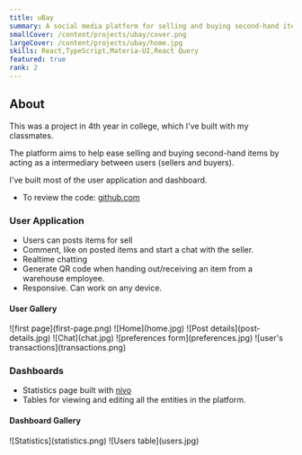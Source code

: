 ```yaml
---
title: uBay
summary: A social media platform for selling and buying second-hand items.
smallCover: /content/projects/ubay/cover.png
largeCover: /content/projects/ubay/home.jpg
skills: React,TypeScript,Materia-UI,React Query
featured: true
rank: 2
---
```


## About

This was a project in 4th year in college, which I've built with my classmates.

The platform aims to help ease selling and buying second-hand items by acting as a intermediary between users (sellers and buyers).

I've built most of the user application and dashboard.

- To review the code: [github.com](https://github.com/I-AM-22/uBay)

### User Application

- Users can posts items for sell
- Comment, like on posted items and start a chat with the seller.
- Realtime chatting
- Generate QR code when handing out/receiving an item from a warehouse employee.
- Responsive. Can work on any device.

#### User Gallery

<div className="[&>p]:grid [&>p]:gap-1 [&>p]:md:grid-cols-2 [&_img]:m-0 [&_img]:object-cover">
  ![first page](first-page.png) ![Home](home.jpg) ![Post
  details](post-details.jpg) ![Chat](chat.jpg) ![preferences
  form](preferences.jpg) ![user's transactions](transactions.png)
</div>

### Dashboards

- Statistics page built with [nivo](https://nivo.rocks/)
- Tables for viewing and editing all the entities in the platform.

#### Dashboard Gallery

<div className="[&>p]:grid [&>p]:gap-1 [&_img]:m-0 [&_img]:object-cover">
  ![Statistics](statistics.png) ![Users table](users.jpg)
</div>
